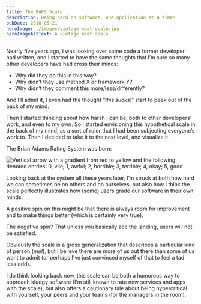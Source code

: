 ```yaml
---
title: The BARS Scale
description: Being hard on software, one application at a time!
pubDate: 2018-05-21
heroImage: ./images/vintage-meat-scale.jpg
heroImageAltText: A vintage meat scale
---
```




Nearly five years ago, I was looking over some code a former developer had written, and I started to have the same thoughts that I’m sure so many other developers have had cross their minds:

- Why did they do this in this way?
- Why didn’t they use method X or framework Y?
- Why didn’t they comment this more/less/differently?

And I’ll admit it, I even had the thought “_this sucks!_” start to peek out of the back of my mind.

Then I started thinking about how harsh I can be, both to other developers’ work, and even to my own. So I started envisioning this hypothetical scale in the back of my mind, as a sort of ruler that I had been subjecting everyone’s work to. Then I decided to take it to the next level, and visualize it.

The Brian Adams Rating System was born:

<Image
  src={barsScale}
  class="center"
  alt="Vertical arrow with a gradient from red to yellow and the following denoted entries: 0, vile; 1, awful; 2, horrible; 3, terrible; 4, okay; 5, good"
/>

Looking back at the system all these years later, I’m struck at both how hard we can sometimes be on others and on ourselves, but also how I think the scale perfectly illustrates how (some) users grade our software in their own minds.

A positive spin on this might be that there is always room for improvement and to make things better (which is certainly very true).

The negative spin? That unless you basically ace the landing, users will not be satisfied.

Obviously the scale is a gross generalization that describes a particular kind of person (_me!_), but I believe there are more of us out there than some of us want to admit (or perhaps I’ve just convinced myself of that to feel a tad less odd).

I do think looking back now, this scale can be both a humorous way to approach kludgy software (I’m still known to rate new services and apps with the scale), but also offers a cautionary tale about being hypercritical with yourself, your peers and your teams (for the managers in the room).
